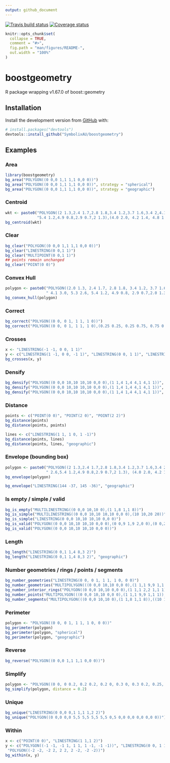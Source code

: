 ```yaml
---
output: github_document
---
```



[![Travis build status](https://travis-ci.org/SymbolixAU/boostgeometry.svg?branch=master)](https://travis-ci.org/SymbolixAU/boostgeometry)
[![Coverage status](https://codecov.io/gh/SymbolixAU/boostgeometry/branch/master/graph/badge.svg)](https://codecov.io/github/SymbolixAU/boostgeometry?branch=master)

<!-- git clone https://github.com/boostorg/geometry --branch boost-1.67.0 --depth 1 -->
<!-- README.md is generated from README.Rmd. Please edit that file -->

```r
knitr::opts_chunk$set(
  collapse = TRUE,
  comment = "#>",
  fig.path = "man/figures/README-",
  out.width = "100%"
)
```
# boostgeometry

R package wrapping v1.67.0 of boost::geometry

## Installation

Install the development version from [GitHub](https://github.com/SymbolixAU/boostgeometry) with:

```r
# install.packages("devtools")
devtools::install_github("SymbolixAU/boostgeometry")
```
## Examples

### Area

```r
library(boostgeometry)
bg_area("POLYGON((0 0,0 1,1 1,1 0,0 0))")
bg_area("POLYGON((0 0,0 1,1 1,1 0,0 0))", strategy = "spherical")
bg_area("POLYGON((0 0,0 1,1 1,1 0,0 0))", strategy = "geographic")

```

### Centroid

```r
wkt <- paste0("POLYGON((2 1.3,2.4 1.7,2.8 1.8,3.4 1.2,3.7 1.6,3.4 2,4.1 3,5.3 2.6,",
              "5.4 1.2,4.9 0.8,2.9 0.7,2 1.3),(4.0 2.0, 4.2 1.4, 4.8 1.9, 4.4 2.2, 4.0 2.0))")
bg_centroid(wkt)
```

### Clear

```r
bg_clear("POLYGON((0 0,0 1,1 1,1 0,0 0))")
bg_clear("LINESTRING(0 0,1 1)")
bg_clear("MULTIPOINT(0 0,1 1)")
## points remain unchanged
bg_clear("POINT(0 0)")
```

### Convex Hull

```r
polygon <- paste0("POLYGON((2.0 1.3, 2.4 1.7, 2.8 1.8, 3.4 1.2, 3.7 1.6,3.4 2.0,",
                  " 4.1 3.0, 5.3 2.6, 5.4 1.2, 4.9 0.8, 2.9 0.7,2.0 1.3))")
bg_convex_hull(polygon)
```

### Correct

```r
bg_correct("POLYGON((0 0, 0 1, 1 1, 1 0))")
bg_correct("POLYGON((0 0, 0 1, 1 1, 1 0),(0.25 0.25, 0.25 0.75, 0.75 0.75, 0.75 0.25))")
```

### Crosses

```r
x <- "LINESTRING(-1 -1, 0 0, 1 1)"
y <- c("LINESTRING(1 -1, 0 0, -1 1)", "LINESTRING(0 0, 1 1)", "LINESTRING(-1 1, 0 0, 1 -1)")
bg_crosses(x, y)
```

### Densify

```r
bg_densify("POLYGON((0 0,0 10,10 10,10 0,0 0),(1 1,4 1,4 4,1 4,1 1))", distance = 6)
bg_densify("POLYGON((0 0,0 10,10 10,10 0,0 0),(1 1,4 1,4 4,1 4,1 1))", strategy = "spherical", distance = 0.06)
bg_densify("POLYGON((0 0,0 10,10 10,10 0,0 0),(1 1,4 1,4 4,1 4,1 1))", strategy = "geographic", distance = 60000)
```

### Distance

```r
points <- c("POINT(0 0)", "POINT(2 0)", "POINT(2 2)")
bg_distance(points)
bg_distance(points, points)

lines <- c("LINESTRING(1 1, 1 0, 1 -1)")
bg_distance(points, lines)
bg_distance(points, lines, "geographic")
```

### Envelope (bounding box)

```r
polygon <- paste0("POLYGON((2 1.3,2.4 1.7,2.8 1.8,3.4 1.2,3.7 1.6,3.4 2,4.1 3,5.3",
                  " 2.6,5.4 1.2,4.9 0.8,2.9 0.7,2 1.3), (4.0 2.0, 4.2 1.4, 4.8 1.9, 4.4 2.2, 4.0 2.0))")
bg_envelope(polygon)

bg_envelope("LINESTRING(144 -37, 145 -36)", "geographic")
```

### Is empty / simple / valid

```r
bg_is_empty("MULTILINESTRING((0 0,0 10,10 0),(1 1,8 1,1 8))")
bg_is_simple("MULTILINESTRING((0 0,0 10,10 10,10 0,0 0),(10 10,20 20))")
bg_is_simple("LINESTRING(0 0,0 10,10 10,10 0,0 0)")
bg_is_valid("POLYGON((0 0,0 10,10 10,10 0,0 0),(0 0,9 1,9 2,0 0),(0 0,2 9,1 9,0 0),(2 9,9 2,9 9,2 9))")
bg_is_valid("POLYGON((0 0,0 10,10 10,10 0,0 0))")
```

### Length

```r
bg_length("LINESTRING(0 0,1 1,4 8,3 2)")
bg_length("LINESTRING(0 0,1 1,4 8,3 2)", "geographic")
```

### Number geometries / rings / points / segments

```r
bg_number_geometries("LINESTRING(0 0, 0 1, 1 1, 1 0, 0 0)")
bg_number_geometries("MULTIPOLYGON(((0 0,0 10,10 0,0 0),(1 1,1 9,9 1,1 1)),((10 10,10 7,7 10,10 10)))")
bg_number_interior_rings("POLYGON((0 0,0 10,10 0,0 0),(1 1,1 2,2 1,1 1),(3 3,3 4,4 3,3 3))")
bg_number_points("MULTIPOLYGON(((0 0,0 10,10 0,0 0),(1 1,1 9,9 1,1 1)),((10 10,10 7,7 10,10 10)))")
bg_number_segments("MULTIPOLYGON(((0 0,0 10,10 0),(1 1,8 1,1 8)),((10 10,10 20,20 10)))")
```

### Perimeter

```r
polygon <- "POLYGON((0 0, 0 1, 1 1, 1 0, 0 0))"
bg_perimeter(polygon)
bg_perimeter(polygon, "spherical")
bg_perimeter(polygon, "geographic")
```

### Reverse

```r
bg_reverse("POLYGON((0 0,0 1,1 1,1 0,0 0))")
```

### Simplify

```r
polygon <- "POLYGON((0 0, 0 0.2, 0.2 0.2, 0.2 0, 0.3 0, 0.3 0.2, 0.25, 0.5, 0.1 0.4, 0 0.2, 0 0))"
bg_simplify(polygon, distance = 0.2)
```


### Unique

```r
bg_unique("LINESTRING(0 0,0 0,1 1,1 1,2 2)")
bg_unique("POLYGON((0 0,0 0,0 5,5 5,5 5,5 5,5 0,5 0,0 0,0 0,0 0,0 0))")
```

### Within

```r
x <- c("POINT(0 0)", "LINESTRING(1 1,1 2)")
y <- c("POLYGON((-1 -1, -1 1, 1 1, 1 -1, -1 -1))", "LINESTRING(0 0, 1 1, 1 2, 2 2)",
 "POLYGON((-2 -2, -2 2, 2 2, 2 -2, -2 -2))")
bg_within(x, y)
```




